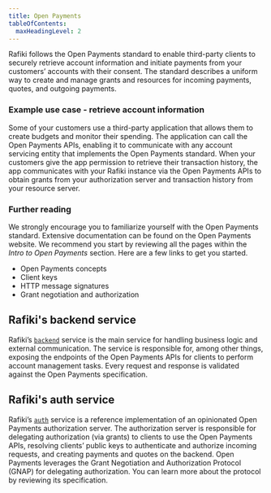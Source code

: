 ```yaml
---
title: Open Payments
tableOfContents:
  maxHeadingLevel: 2
---
```



Rafiki follows the <LinkOut href='https://openpayments.dev'>Open Payments</LinkOut> standard to enable third-party clients to securely retrieve account information and initiate payments from your customers’ accounts with their consent. The standard describes a uniform way to create and manage grants and resources for <LinkOut href='https://openpayments.dev/introduction/op-concepts/#resource-types'>incoming payments, quotes, and outgoing payments</LinkOut>.

### Example use case - retrieve account information

Some of your customers use a third-party application that allows them to create budgets and monitor their spending. The application can call the Open Payments APIs, enabling it to communicate with any account servicing entity that implements the Open Payments standard. When your customers give the app permission to retrieve their transaction history, the app communicates with your Rafiki instance via the Open Payments APIs to obtain grants from your authorization server and transaction history from your resource server.

### Further reading

We strongly encourage you to familiarize yourself with the Open Payments standard. Extensive documentation can be found on the <LinkOut href="https://openpayments.dev">Open Payments</LinkOut> website. We recommend you start by reviewing all the pages within the _Intro to Open Payments_ section. Here are a few links to get you started.

- <LinkOut href='https://openpayments.dev/introduction/op-concepts/'>
    Open Payments concepts
  </LinkOut>
- <LinkOut href='https://openpayments.dev/introduction/client-keys/'>
    Client keys
  </LinkOut>
- <LinkOut href='https://openpayments.dev/introduction/http-signatures/'>
    HTTP message signatures
  </LinkOut>
- <LinkOut href='https://openpayments.dev/introduction/grants/'>
    Grant negotiation and authorization
  </LinkOut>

## Rafiki's backend service

Rafiki’s [`backend`](/integration/services/backend-service) service is the main service for handling business logic and external communication. The service is responsible for, among other things, exposing the endpoints of the Open Payments APIs for clients to perform account management tasks. Every request and response is validated against the <LinkOut href="https://github.com/interledger/open-payments/tree/main/openapi">Open Payments specification</LinkOut>.

## Rafiki's auth service

Rafiki’s [`auth`](/integration/services/auth-service) service is a reference implementation of an opinionated Open Payments authorization server. The authorization server is responsible for delegating authorization (via grants) to clients to use the Open Payments APIs, resolving clients’ public keys to authenticate and authorize incoming requests, and creating payments and quotes on the backend. Open Payments leverages the Grant Negotiation and Authorization Protocol (GNAP) for delegating authorization. You can learn more about the protocol by reviewing its <LinkOut href="https://datatracker.ietf.org/doc/html/draft-ietf-gnap-core-protocol">specification</LinkOut>.
